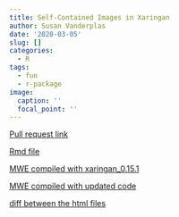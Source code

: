 ```yaml
---
title: Self-Contained Images in Xaringan
author: Susan Vanderplas
date: '2020-03-05'
slug: []
categories:
  - R
tags:
  - fun
  - r-package
image:
  caption: ''
  focal_point: ''
---
```



[Pull request link](https://github.com/yihui/xaringan/pull/207)

[Rmd file](/post/2020-03-05-self-contained-images-in-xaringan/xaringan-mwe.Rmd)

[MWE compiled with xaringan_0.15.1](/post/2020-03-05-self-contained-images-in-xaringan/xaringan-mwe-prev.html)

[MWE compiled with updated code](/post/2020-03-05-self-contained-images-in-xaringan/xaringan-mwe.html)

[diff between the html files](/post/2020-03-05-self-contained-images-in-xaringan/xaringan-html-diff.txt)
